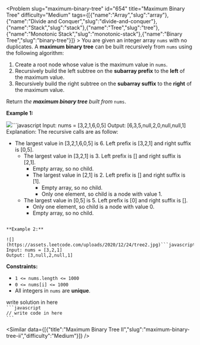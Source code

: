 
<Problem slug="maximum-binary-tree" id="654" title="Maximum Binary Tree" difficulty="Medium" tags={[{"name":"Array","slug":"array"},{"name":"Divide and Conquer","slug":"divide-and-conquer"},{"name":"Stack","slug":"stack"},{"name":"Tree","slug":"tree"},{"name":"Monotonic Stack","slug":"monotonic-stack"},{"name":"Binary Tree","slug":"binary-tree"}]} >
    You are given an integer array `nums` with no duplicates. A **maximum binary tree** can be built recursively from `nums` using the following algorithm:

1.  Create a root node whose value is the maximum value in `nums`.
2.  Recursively build the left subtree on the **subarray prefix** to the **left** of the maximum value.
3.  Recursively build the right subtree on the **subarray suffix** to the **right** of the maximum value.

Return _the **maximum binary tree** built from_ `nums`.

**Example 1:**

![](https://assets.leetcode.com/uploads/2020/12/24/tree1.jpg)```javascript 
Input: nums = [3,2,1,6,0,5]
Output: [6,3,5,null,2,0,null,null,1]
Explanation: The recursive calls are as follow:
- The largest value in [3,2,1,6,0,5] is 6. Left prefix is [3,2,1] and right suffix is [0,5].
    - The largest value in [3,2,1] is 3. Left prefix is [] and right suffix is [2,1].
        - Empty array, so no child.
        - The largest value in [2,1] is 2. Left prefix is [] and right suffix is [1].
            - Empty array, so no child.
            - Only one element, so child is a node with value 1.
    - The largest value in [0,5] is 5. Left prefix is [0] and right suffix is [].
        - Only one element, so child is a node with value 0.
        - Empty array, so no child.
```

**Example 2:**

![](https://assets.leetcode.com/uploads/2020/12/24/tree2.jpg)```javascript 
Input: nums = [3,2,1]
Output: [3,null,2,null,1]
```

**Constraints:**

*   `1 <= nums.length <= 1000`
*   `0 <= nums[i] <= 1000`
*   All integers in `nums` are **unique**.
</Problem >

<Solution>
write solution in here
</Solution>

<Code>
```javascript
// write code in here
```
</Code>

<Similar data={[{"title":"Maximum Binary Tree II","slug":"maximum-binary-tree-ii","difficulty":"Medium"}]} />
